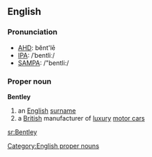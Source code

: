 ==English==
===Pronunciation===
*[[w:AHD|AHD]]: bĕnt'lē
*[[w:IPA|IPA]]: /ˈbentliː/
*[[w:SAMPA|SAMPA]]: /"bentli:/

===Proper noun===
{{wikipedia}}
'''Bentley'''
# an [[English]] [[surname]]
# a [[British]] manufacturer of [[luxury]] [[motor car]]s

[[Category:English proper nouns]]

[[sr:Bentley]]
